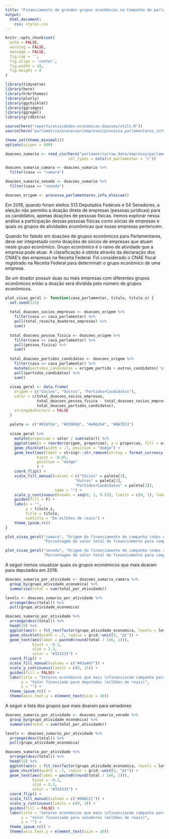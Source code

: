 ```yaml
---
title: "Financiamento de grandes grupos econômicos na Campanha de parlamentares em exercício"
output: 
  html_document:
    css: styles.css
---
```


```r
knitr::opts_chunk$set(
  echo = FALSE,
  warning = FALSE,
  message = FALSE,
  fig.cap = '',
  fig.align = 'center',
  fig.width = 10,
  fig.height = 8
)
```

```r
library(tidyverse)
library(here)
library(hrbrthemes)
library(plotly)
library(ggchicklet)
library(ggridges)
library(ggrepel)
library(gridExtra)

source(here("reports/atividades-economicas-doacoes/utils.R"))
source(here("parlametria/processor/empresas/processa_parlamentares_info_eleicao.R"))

theme_set(theme_minimal())
options(scipen = 999)
```

```r
doacoes_sumario <- read_csv(here("parlametria/raw_data/empresas/parlamentares_ligacao_atividade_economica.csv"),
                            col_types = cols(id_parlamentar = "c"))

doacoes_sumario_camara <- doacoes_sumario %>% 
  filter(casa == "camara")

doacoes_sumario_senado <- doacoes_sumario %>% 
  filter(casa == "senado")
```

```r
doacoes_origem <- processa_parlamentares_info_eleicao()
```

Em 2018, quando foram eleitos 513 Deputados Federais e 54 Senadores, a eleição não permitiu a doação direta de empresas (pessoas jurídicas) para os candidatos, apenas doações de pessoas físicas. Iremos explorar nessa análise a participação dessas pessoas físicas como sócias de empresas e quais os grupos de atividades econômicas que essas empresas pertencem.

Quando for falado em doações de grupos econômicos para Parlamentares, deve ser intepretado como doações de sócios de empresas que atuam neste grupo econômico. Grupo econômico é o ramo de atividade que a empresa pode atuar. A classificação é obtida através da declaração dos CNAE's das empresas na Receita Federal. Foi considerado o CNAE fiscal registrado na Receita Federal para determinatr o grupo econômico de uma empresa.

Se um doador possuir duas ou mais empresas com diferentes grupos econômicos então a doação será dividida pelo número de grupos econômicos. 

```r
plot_visao_geral <- function(casa_parlamentar, titulo, titulo_x) {
  set.seed(123)
  
  total_doacoes_socios_empresas <- doacoes_origem %>%
    filter(casa == casa_parlamentar) %>%
    pull(total_receita_doadores_empresas) %>%
    sum()
  
  total_doacoes_pessoa_fisica <- doacoes_origem %>%
    filter(casa == casa_parlamentar) %>%
    pull(pessoa_fisica) %>%
    sum()
  
  total_doacoes_partidos_candidatos <- doacoes_origem %>%
    filter(casa == casa_parlamentar) %>%
    mutate(partidos_candidatos = origem_partido + outros_candidatos) %>%
    pull(partidos_candidatos) %>%
    sum()
  
  visao_geral <- data.frame(
    origem = c("Sócios", "Outros", "Partidos+Candidatos"),
    valor = c(total_doacoes_socios_empresas,
              total_doacoes_pessoa_fisica - total_doacoes_socios_empresas,
              total_doacoes_partidos_candidatos),
    stringsAsFactors = FALSE
  )
  
  paleta <- c("#91bfda", "#E89D68", "#e06264", "#BA7E53")
  
  visao_geral %>%
    mutate(proporcao = valor / sum(valor)) %>%
    ggplot(aes(x = reorder(origem, proporcao), y = proporcao, fill = origem)) +
    geom_chicklet(width = .7, position = "dodge") +
    geom_text(aes(label = stringr::str_remove(string = format_currency(valor), pattern = " milhões")),
              hjust = -0.05,
              position = "dodge"
              ) +
    coord_flip() +
    scale_fill_manual(values = c("Sócios" = paleta[3],
                               "Outros" = paleta[2],
                               "Partidos+Candidatos" = paleta[1]),
                      name = "") +
    scale_y_continuous(breaks = seq(0, 1, 0.25), limits = c(0, 1), labels = scales::percent_format(accuracy = 1)) +
    guides(fill = F) +
    labs(x = "",
         y = titulo_x,
         title = titulo,
         subtitle = "Em milhões de reais") +
    theme_ipsum_rc() 
}
```

```r
plot_visao_geral("camara", "Origem do financiamento de campanha \ndos deputados",
                 "Porcentagem do valor total de financiamento para campanha de deputados")
```

```r
plot_visao_geral("senado", "Origem do financiamento de campanha \ndos senadores",
                 "Porcentagem do valor total de financiamento para campanha de senadores")
```

A seguir iremos visualizar quais os grupos econômicos que mais doaram para deputados em 2018.

```r
doacoes_sumario_por_atividade <- doacoes_sumario_camara %>%
  group_by(grupo_atividade_economica) %>% 
  summarise(total = sum(total_por_atividade))

levels <- doacoes_sumario_por_atividade %>%
  arrange(desc(total)) %>% 
  pull(grupo_atividade_economica)

doacoes_sumario_por_atividade %>% 
  arrange(desc(total)) %>% 
  head(15) %>% 
  ggplot(aes(x = fct_rev(factor(grupo_atividade_economica, levels = levels)), y = total / 1e6, fill = "a")) +
  geom_chicklet(width = .7, radius = grid::unit(5, "pt")) +
  geom_text(aes(label = paste0(round(total / 1e6, 2))),
            hjust = -0.1,
            size = 3.3,
            color = "#333333") +
  coord_flip() +
  scale_fill_manual(values = c("#43a467")) +
  scale_y_continuous(limits = c(0, 15)) +
  guides(fill = FALSE) + 
  labs(title = "Setores econômicos que mais \nfinanciaram campanha para deputados",
       y = "Valor financiado para deputados (milhões de reais)",
       x = "") +
  theme_ipsum_rc() +
  theme(axis.text.y = element_text(size = 10))
```

A seguir a lista dos grupos que mais doaram para senadores

```r
doacoes_sumario_por_atividade <- doacoes_sumario_senado %>%
  group_by(grupo_atividade_economica) %>% 
  summarise(total = sum(total_por_atividade))

levels <- doacoes_sumario_por_atividade %>%
  arrange(desc(total)) %>% 
  pull(grupo_atividade_economica)

doacoes_sumario_por_atividade %>% 
  arrange(desc(total)) %>% 
  head(15) %>% 
  ggplot(aes(x = fct_rev(factor(grupo_atividade_economica, levels = levels)), y = total / 1e6, fill = "a")) +
  geom_chicklet(width = .7, radius = grid::unit(5, "pt")) +
  geom_text(aes(label = paste0(round(total / 1e6, 2))),
            hjust = -0.1,
            size = 3.3,
            color = "#333333") +
  coord_flip() +
  scale_fill_manual(values = c("#806CCC")) +
  scale_y_continuous(limits = c(0, 3)) +
  guides(fill = FALSE) + 
  labs(title = "Setores econômicos que mais \nfinanciaram campanha para senadores",
       y = "Valor financiado para senadores (milhões de reais)",
       x = "") +
  theme_ipsum_rc() +
  theme(axis.text.y = element_text(size = 10))
```

<!-- ## Distribuição dos parlamentares por Grupo Econômico -->

<!-- ```{r} -->
<!-- parlamentares_investimento <- read_csv(here("parlametria/raw_data/resumo/parlamentares_investimento.csv"), -->
<!--                                        col_types = cols(id = "c")) %>% -->
<!--   select(id_parlamentar = id, casa, partido_eleicao) -->

<!-- doacoes_sumario_alt_camara <- doacoes_sumario_camara %>% -->
<!--   left_join(parlamentares_investimento, by = c("id_parlamentar", "casa")) %>%  -->
<!--   rowwise() %>%  -->
<!--   mutate(grupo_atividade_economica_raw = grupo_atividade_economica, -->
<!--          grupo_atividade_economica = str_to_sentence(grupo_atividade_economica), -->
<!--          grupo_atividade_economica = paste(stringi::stri_wrap(grupo_atividade_economica, 40), collapse = "\n")) %>%  -->
<!--   ungroup() -->

<!-- primeiro_quartil_camara <- doacoes_sumario_camara %>% pull(total_por_atividade) %>% quantile(0.25) %>% as.numeric() -->

<!-- doacoes_sumario_alt_camara <- doacoes_sumario_alt_camara %>% -->
<!--   filter(total_por_atividade > primeiro_quartil_camara) -->

<!-- doacoes_sumario_alt_senado <- doacoes_sumario_senado %>% -->
<!--   left_join(parlamentares_investimento, by = c("id_parlamentar", "casa")) %>%  -->
<!--   rowwise() %>%  -->
<!--   mutate(grupo_atividade_economica_raw = grupo_atividade_economica, -->
<!--          grupo_atividade_economica = str_to_sentence(grupo_atividade_economica), -->
<!--          grupo_atividade_economica = paste(stringi::stri_wrap(grupo_atividade_economica, 40), collapse = "\n")) %>%  -->
<!--   ungroup() -->

<!-- primeiro_quartil_senado <- doacoes_sumario_senado %>% pull(total_por_atividade) %>% quantile(0.25) %>% as.numeric() -->

<!-- doacoes_sumario_alt_senado <- doacoes_sumario_alt_senado %>% -->
<!--   filter(total_por_atividade > primeiro_quartil_senado) -->
<!-- ``` -->

<!-- A seguir iremos visualizar a distribuição da proporção do recebido pelos parlamentares por Grupo Econômico.  -->

<!-- Cada grupo de círculos na visualização representa um conjunto de parlamentares posicionados de forma correspondente a proporção de doação recebida de um determinado grupo econômico. A curva de densidade também ajuda a identificar concentração de parlamentares em faixas de valores específicas. A marca "|" rosa na visualização representa a média da proporção dos parlamentares de cada grupo. A visualização mostra os 10 grupos econômicos com maiores médias de proporção da campanha de parlamentares. -->

<!-- ```{r} -->
<!-- plot_geom_count_density <- function(data, title) { -->
<!--   levels <- data %>%  -->
<!--     filter(!is.na(proporcao_doacao)) %>%  -->
<!--     group_by(grupo_atividade_economica) %>%  -->
<!--     summarise(mean = mean(proporcao_doacao)) %>%  -->
<!--     ungroup() %>%  -->
<!--     arrange(desc(mean)) %>%  -->
<!--     pull(grupo_atividade_economica) -->

<!--   top_grupos <- levels %>%  -->
<!--     head(10) -->

<!--   data %>%  -->
<!--     filter(!is.na(proporcao_doacao)) %>%  -->
<!--     mutate(proporcao_doacao = proporcao_doacao * 100) %>%  -->
<!--     group_by(grupo_atividade_economica) %>%  -->
<!--     mutate(mean = mean(proporcao_doacao)) %>%  -->
<!--     ungroup() %>% -->
<!--     filter(grupo_atividade_economica %in% top_grupos) %>%  -->
<!--     ggplot(aes(x = proporcao_doacao,  -->
<!--                y = forcats::fct_rev(factor(grupo_atividade_economica, levels = levels)), -->
<!--                color = forcats::fct_rev(factor(grupo_atividade_economica, levels = levels)), -->
<!--                fill = forcats::fct_rev(factor(grupo_atividade_economica, levels = levels)))) + -->
<!--     geom_density_ridges( -->
<!--       aes(height = ..density..), -->
<!--       stat = "density", trim = TRUE, -->
<!--       scale = 0.9, -->
<!--       alpha = 0.2 -->
<!--     ) + -->
<!--     geom_count(alpha = 0.5, size = 2) + -->
<!--     scale_shape_identity() + -->
<!--     scale_color_manual(values = rep(c("#af8dc3", "#FF816E"), 15)) + -->
<!--     scale_fill_manual(values = rep(c("#af8dc3", "#FF816E"), 15)) + -->

<!--     geom_point(aes(x = mean), size = 3.5, color = "#dc267f", shape = 124) + -->

<!--     geom_point(aes(x = 33.5, y = 10.3), size = 3.5, color = "#dc267f", shape = 124) + -->
<!--     annotate("text", label = "é a média", x = 41.5, y = 10.3, color = "#4b4545") + -->

<!--     guides(size = F, color = F, fill = F) + -->
<!--     labs(title = title, -->
<!--          x = "Proporção da doação (%)", -->
<!--          y = "Grupos") + -->
<!--     theme_ipsum_rc() + -->
<!--     theme(axis.text.y = element_text(size = 12), -->
<!--           axis.title.x = element_text(size = 11), -->
<!--           axis.title.y = element_text(size = 11)) -->
<!-- } -->
<!-- ``` -->

<!-- **Foram desconsideradas 25% das doações com os menores valores dentre o conjunto total de doações.** Com isto doações de grupos a deputados com valor inferior a R$ `r doacoes_sumario_camara %>% pull(total_por_atividade) %>% quantile(0.25)` foram desconsideradas na visualização a seguir. -->
<!-- ```{r} -->
<!-- plot_geom_count_density(doacoes_sumario_alt_camara, "Distribuição da proporção \nde doação para deputados por Grupo") -->
<!-- ``` -->

<!-- **Foram desconsideradas 25% das doações com os menores valores dentre o conjunto total de doações.** Com isto doações de grupos a deputados com valor inferior a R$ `r doacoes_sumario_senado %>% pull(total_por_atividade) %>% quantile(0.25)` foram desconsideradas na visualização a seguir. -->
<!-- ```{r} -->
<!-- plot_geom_count_density(doacoes_sumario_alt_senado, "Distribuição da proporção \nde doação para senadores por Grupo") -->
<!-- ``` -->

<!-- É possível perceber a ocorrência de vários casos de parlamentares com proporção de doação vinda do grupo econômico superior a 50%. Em alguns casos o valor se aproxima bastante de 100%. Ou seja toda a doação recebida pelo parlamentar veio de sócios ligados a empresas do Grupo econômico. -->

<!-- ### Parlamentares que receberam mais doações de um Grupo Econômico -->

<!-- ```{r fig.height=10} -->
<!-- doacoes_sumario_alt_camara_nome <- doacoes_sumario_alt_camara %>%  -->
<!--   mutate(nome = paste0(nome_eleitoral, " ", sg_partido, "-", uf, "\n", grupo_atividade_economica)) -->

<!-- levels <- doacoes_sumario_alt_camara_nome %>% -->
<!--   arrange(desc(proporcao_doacao)) %>%  -->
<!--   pull(nome) -->

<!-- doacoes_sumario_alt_camara_nome %>%  -->
<!--   arrange(desc(proporcao_doacao)) %>%  -->
<!--   head(15) %>%  -->
<!--   ggplot(aes(x = fct_rev(factor(nome, levels = levels)), y = total_por_atividade, fill = "a")) + -->
<!--   geom_chicklet(width = .7, radius = grid::unit(5, "pt")) + -->
<!--   geom_text(aes(label = paste0(format_currency(total_por_atividade), -->
<!--                                " (", -->
<!--                                round(proporcao_doacao * 100, 2), -->
<!--                                "%)")), -->
<!--             hjust = -0.1, -->
<!--             size = 3.3, -->
<!--             color = "#333333") + -->
<!--   coord_flip() + -->
<!--   scale_fill_manual(values = c("#806CCC")) + -->
<!--   scale_y_continuous(limits = c(0, 2.7e6)) + -->
<!--   guides(fill = FALSE) +  -->
<!--   labs(title = "Deputados que mais receberam de um grupo econômico", -->
<!--        y = "Total doado para deputados (milhões de reais)", -->
<!--        x = "") + -->
<!--   theme_ipsum_rc() + -->
<!--   theme(axis.text.y = element_text(size = 10)) -->
<!-- ``` -->

<!-- ```{r fig.height=10} -->
<!-- doacoes_sumario_alt_senado_nome <- doacoes_sumario_alt_senado %>%  -->
<!--   mutate(nome = paste0(nome_eleitoral, " ", sg_partido, "-", uf, "\n", grupo_atividade_economica)) -->

<!-- levels <- doacoes_sumario_alt_senado_nome %>% -->
<!--   arrange(desc(proporcao_doacao)) %>%  -->
<!--   pull(nome) -->

<!-- doacoes_sumario_alt_senado_nome %>%  -->
<!--   arrange(desc(proporcao_doacao)) %>%  -->
<!--   head(15) %>%  -->
<!--   ggplot(aes(x = fct_rev(factor(nome, levels = levels)), y = total_por_atividade, fill = "a")) + -->
<!--   geom_chicklet(width = .7, radius = grid::unit(5, "pt")) + -->
<!--   geom_text(aes(label = paste0(format_currency(total_por_atividade), -->
<!--                                " (", -->
<!--                                round(proporcao_doacao * 100, 2), -->
<!--                                "%)")), -->
<!--             hjust = -0.1, -->
<!--             size = 3.3, -->
<!--             color = "#333333") + -->
<!--   coord_flip() + -->
<!--   scale_fill_manual(values = c("#806CCC")) + -->
<!--   scale_y_continuous(limits = c(0, 5e6)) + -->
<!--   guides(fill = FALSE) +  -->
<!--   labs(title = "Senadores que mais receberam de um grupo econômico", -->
<!--        y = "Total doado para senadores (milhões de reais)", -->
<!--        x = "") + -->
<!--   theme_ipsum_rc() + -->
<!--   theme(axis.text.y = element_text(size = 10)) -->
<!-- ``` -->

<!-- ## Distribuição dos parlamentares por Partido -->

<!-- ```{r} -->
<!-- categorias_economicas <- c("ATIVIDADES IMOBILIÁRIAS", "CONSTRUÇÃO", "ATIVIDADES FINANCEIRAS, DE SEGUROS E SERVIÇOS RELACIONADOS", "AGRICULTURA, PECUÁRIA, PRODUÇÃO FLORESTAL, PESCA E AQÜICULTURA", "COMÉRCIO VAREJISTA") -->

<!-- doacoes_sumario_alt_deputados <- doacoes_sumario_alt_camara %>% -->
<!--   filter(grupo_atividade_economica_raw %in% categorias_economicas) %>%  -->
<!--   group_by(grupo_atividade_economica) %>% -->
<!--   mutate(media_geral = mean(proporcao_doacao)) %>% -->
<!--   ungroup() %>%  -->
<!--   group_by(sg_partido, grupo_atividade_economica) %>%  -->
<!--   mutate(media_partido = mean(proporcao_doacao)) %>%  -->
<!--   ungroup() %>%  -->
<!--   distinct(grupo_atividade_economica, sg_partido, media_geral, media_partido) %>%  -->
<!--   gather(key = "cat", value = "value", media_geral:media_partido) -->
<!-- ``` -->



